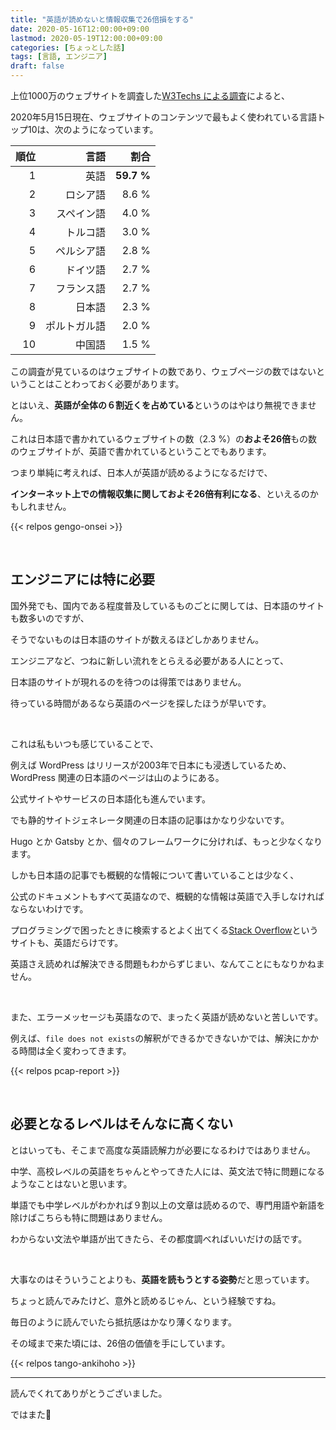 ```yaml
---
title: "英語が読めないと情報収集で26倍損をする"
date: 2020-05-16T12:00:00+09:00
lastmod: 2020-05-19T12:00:00+09:00
categories: [ちょっとした話]
tags: [言語, エンジニア]
draft: false
---
```


上位1000万のウェブサイトを調査した[W3Techs による調査](https://w3techs.com/technologies/overview/content_language)によると、

2020年5月15日現在、ウェブサイトのコンテンツで最もよく使われている言語トップ10は、次のようになっています。

<!--more-->

順位|言語|割合
--:|--:|--:
1|英語|**59.7 %**
2|ロシア語|8.6 %
3|スペイン語|4.0 %
4|トルコ語|3.0 %
5|ペルシア語|2.8 %
6|ドイツ語|2.7 %
7|フランス語|2.7 %
8|日本語|2.3 %
9|ポルトガル語|2.0 %
10|中国語|1.5 %

この調査が見ているのはウェブサイトの数であり、ウェブページの数ではないということはことわっておく必要があります。

とはいえ、**英語が全体の６割近くを占めている**というのはやはり無視できません。

これは日本語で書かれているウェブサイトの数（2.3 %）の**およそ26倍**もの数のウェブサイトが、英語で書かれているということでもあります。

つまり単純に考えれば、日本人が英語が読めるようになるだけで、

**インターネット上での情報収集に関しておよそ26倍有利になる**、といえるのかもしれません。

{{< relpos gengo-onsei >}}

<br/>

## エンジニアには特に必要

国外発でも、国内である程度普及しているものごとに関しては、日本語のサイトも数多いのですが、

そうでないものは日本語のサイトが数えるほどしかありません。

エンジニアなど、つねに新しい流れをとらえる必要がある人にとって、

日本語のサイトが現れるのを待つのは得策ではありません。

待っている時間があるなら英語のページを探したほうが早いです。

<br/>

これは私もいつも感じていることで、

例えば WordPress はリリースが2003年で日本にも浸透しているため、WordPress 関連の日本語のページは山のようにある。

公式サイトやサービスの日本語化も進んでいます。

でも静的サイトジェネレータ関連の日本語の記事はかなり少ないです。

Hugo とか Gatsby とか、個々のフレームワークに分ければ、もっと少なくなります。

しかも日本語の記事でも概観的な情報について書いていることは少なく、

公式のドキュメントもすべて英語なので、概観的な情報は英語で入手しなければならないわけです。

プログラミングで困ったときに検索するとよく出てくる[Stack Overflow](https://stackoverflow.com/)というサイトも、英語だらけです。

英語さえ読めれば解決できる問題もわからずじまい、なんてことにもなりかねません。

<br/>

また、エラーメッセージも英語なので、まったく英語が読めないと苦しいです。

例えば、`file does not exists`の解釈ができるかできないかでは、解決にかかる時間は全く変わってきます。

{{< relpos pcap-report >}}

<br/>

## 必要となるレベルはそんなに高くない

とはいっても、そこまで高度な英語読解力が必要になるわけではありません。

中学、高校レベルの英語をちゃんとやってきた人には、英文法で特に問題になるようなことはないと思います。

単語でも中学レベルがわかれば９割以上の文章は読めるので、専門用語や新語を除けばこちらも特に問題はありません。

わからない文法や単語が出てきたら、その都度調べればいいだけの話です。

<br/>

大事なのはそういうことよりも、**英語を読もうとする姿勢**だと思っています。

ちょっと読んでみたけど、意外と読めるじゃん、という経験ですね。

毎日のように読んでいたら抵抗感はかなり薄くなります。

その域まで来た頃には、26倍の価値を手にしています。

{{< relpos tango-ankihoho >}}

---

読んでくれてありがとうございました。

ではまた👋
